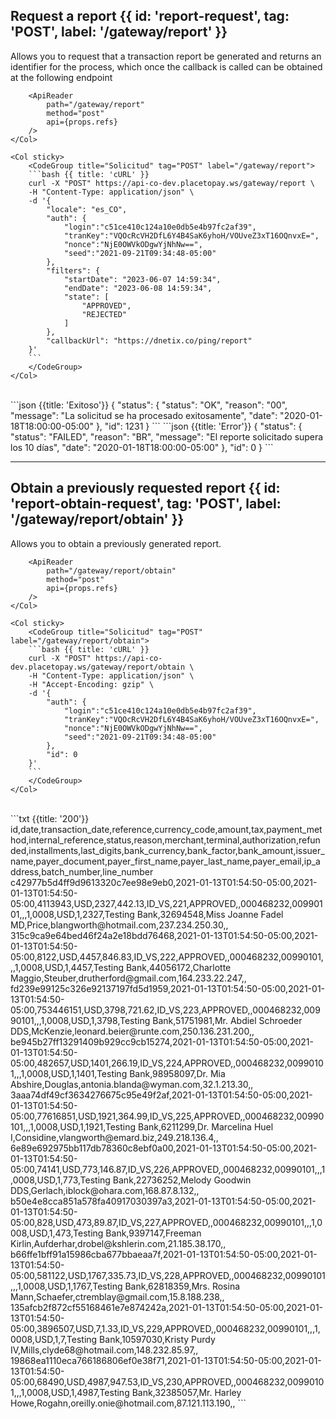 
## Request a report {{ id: 'report-request', tag: 'POST', label: '/gateway/report' }}

<Row>
    <Col>
        Allows you to request that a transaction report be generated and returns an identifier for the process, which once the callback is called can be obtained at the following endpoint

        <ApiReader
            path="/gateway/report"
            method="post"
            api={props.refs}
        />
    </Col>

    <Col sticky>
        <CodeGroup title="Solicitud" tag="POST" label="/gateway/report">
        ```bash {{ title: 'cURL' }}
        curl -X "POST" https://api-co-dev.placetopay.ws/gateway/report \
        -H "Content-Type: application/json" \
        -d '{
            "locale": "es_CO",
            "auth": {
                "login":"c51ce410c124a10e0db5e4b97fc2af39",
                "tranKey":"VQOcRcVH2DfL6Y4B4SaK6yhoH/VOUveZ3xT16OQnvxE=",
                "nonce":"NjE0OWVkODgwYjNhNw==",
                "seed":"2021-09-21T09:34:48-05:00"
            },
            "filters": {
                "startDate": "2023-06-07 14:59:34",
                "endDate": "2023-06-08 14:59:34",
                "state": [
                    "APPROVED",
                    "REJECTED"
                ]
            },
            "callbackUrl": "https://dnetix.co/ping/report"
        }'
        ```
        </CodeGroup>
    </Col>
</Row>

<Row>
    <Col>
        <ApiReader
            path="/gateway/report"
            method="post"
            type="response"
            api={props.refs}
        />
    </Col>
    <Col sticky>
        <br />
        <CodeGroup title="Respuesta">
        ```json {{title: 'Exitoso'}}
        {
            "status": {
                "status": "OK",
                "reason": "00",
                "message": "La solicitud se ha procesado exitosamente",
                "date": "2020-01-18T18:00:00-05:00"
            },
            "id": 1231
        }
        ```
        ```json {{title: 'Error'}}
        {
            "status": {
            "status": "FAILED",
            "reason": "BR",
            "message": "El reporte solicitado supera los 10 días",
            "date": "2020-01-18T18:00:00-05:00"
            },
            "id": 0
        }
        ```
        </CodeGroup>
    </Col>
</Row>

---

## Obtain a previously requested report {{ id: 'report-obtain-request', tag: 'POST', label: '/gateway/report/obtain' }}

<Row>
    <Col>
        Allows you to obtain a previously generated report.
            
        <ApiReader
            path="/gateway/report/obtain"
            method="post"
            api={props.refs}
        />
    </Col>

    <Col sticky>
        <CodeGroup title="Solicitud" tag="POST" label="/gateway/report/obtain">
        ```bash {{ title: 'cURL' }}
        curl -X "POST" https://api-co-dev.placetopay.ws/gateway/report/obtain \
        -H "Content-Type: application/json" \
        -H "Accept-Encoding: gzip" \
        -d '{
            "auth": {
                "login":"c51ce410c124a10e0db5e4b97fc2af39",
                "tranKey":"VQOcRcVH2DfL6Y4B4SaK6yhoH/VOUveZ3xT16OQnvxE=",
                "nonce":"NjE0OWVkODgwYjNhNw==",
                "seed":"2021-09-21T09:34:48-05:00"
            },
            "id": 0
        }'
        ```
        </CodeGroup>
    </Col>
</Row>

<Row>
    <Col>
        <ApiReader
            path="/gateway/report/obtain"
            method="post"
            type="response"
            api={props.refs}
        />
    </Col>
    <Col sticky>
        <br />
        <CodeGroup title="Respuesta">
        ```txt {{title: '200'}}
        id,date,transaction_date,reference,currency_code,amount,tax,payment_method,internal_reference,status,reason,merchant,terminal,authorization,refunded,installments,last_digits,bank_currency,bank_factor,bank_amount,issuer_name,payer_document,payer_first_name,payer_last_name,payer_email,ip_address,batch_number,line_number
c42977b5d4ff9d9613320c7ee98e9eb0,2021-01-13T01:54:50-05:00,2021-01-13T01:54:50-05:00,4113943,USD,2327,442.13,ID_VS,221,APPROVED,,000468232,00990101,,,1,0008,USD,1,2327,Testing Bank,32694548,Miss Joanne Fadel MD,Price,blangworth@hotmail.com,237.234.250.30,,
315c9ca9e64bed46f24a2e18bdd76468,2021-01-13T01:54:50-05:00,2021-01-13T01:54:50-05:00,8122,USD,4457,846.83,ID_VS,222,APPROVED,,000468232,00990101,,,1,0008,USD,1,4457,Testing Bank,44056172,Charlotte Maggio,Steuber,drutherford@gmail.com,164.233.22.247,,
fd239e99125c326e92137197fd5d1959,2021-01-13T01:54:50-05:00,2021-01-13T01:54:50-05:00,753446151,USD,3798,721.62,ID_VS,223,APPROVED,,000468232,00990101,,,1,0008,USD,1,3798,Testing Bank,51751981,Mr. Abdiel Schroeder DDS,McKenzie,leonard.beier@runte.com,250.136.231.200,,
be945b27ff13291409b929cc9cb15274,2021-01-13T01:54:50-05:00,2021-01-13T01:54:50-05:00,482657,USD,1401,266.19,ID_VS,224,APPROVED,,000468232,00990101,,,1,0008,USD,1,1401,Testing Bank,98958097,Dr. Mia Abshire,Douglas,antonia.blanda@wyman.com,32.1.213.30,,
3aaa74df49cf3634276675c95e49f2af,2021-01-13T01:54:50-05:00,2021-01-13T01:54:50-05:00,77616851,USD,1921,364.99,ID_VS,225,APPROVED,,000468232,00990101,,,1,0008,USD,1,1921,Testing Bank,6211299,Dr. Marcelina Huel I,Considine,vlangworth@emard.biz,249.218.136.4,,
6e89e692975bb117db78360c8ebf0a00,2021-01-13T01:54:50-05:00,2021-01-13T01:54:50-05:00,74141,USD,773,146.87,ID_VS,226,APPROVED,,000468232,00990101,,,1,0008,USD,1,773,Testing Bank,22736252,Melody Goodwin DDS,Gerlach,iblock@ohara.com,168.87.8.132,,
b50e4e8cca851a578fa40917030397a3,2021-01-13T01:54:50-05:00,2021-01-13T01:54:50-05:00,828,USD,473,89.87,ID_VS,227,APPROVED,,000468232,00990101,,,1,0008,USD,1,473,Testing Bank,9397147,Freeman Kirlin,Aufderhar,drobel@kshlerin.com,21.185.38.170,,
b66ffe1bff91a15986cba677bbaeaa7f,2021-01-13T01:54:50-05:00,2021-01-13T01:54:50-05:00,581122,USD,1767,335.73,ID_VS,228,APPROVED,,000468232,00990101,,,1,0008,USD,1,1767,Testing Bank,62818359,Mrs. Rosina Mann,Schaefer,ctremblay@gmail.com,15.8.188.238,,
135afcb2f872cf55168461e7e874242a,2021-01-13T01:54:50-05:00,2021-01-13T01:54:50-05:00,3896507,USD,7,1.33,ID_VS,229,APPROVED,,000468232,00990101,,,1,0008,USD,1,7,Testing Bank,10597030,Kristy Purdy IV,Mills,clyde68@hotmail.com,148.232.85.97,,
19868ea1110eca766186806ef0e38f71,2021-01-13T01:54:50-05:00,2021-01-13T01:54:50-05:00,68490,USD,4987,947.53,ID_VS,230,APPROVED,,000468232,00990101,,,1,0008,USD,1,4987,Testing Bank,32385057,Mr. Harley Howe,Rogahn,oreilly.onie@hotmail.com,87.121.113.190,,
        ```
        </CodeGroup>
    </Col>
</Row>